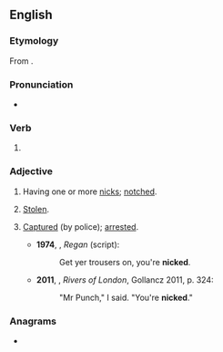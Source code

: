 ==English==

===Etymology===
From {{suffix|nick|ed|lang=en}}.

===Pronunciation===
* {{a|UK}} {{IPA|/nɪkt/|lang=en}}

===Verb===
{{head|en|verb form}}

# {{en-past of|nick}}

===Adjective===
{{en-adj}}

# Having one or more [[nick]]s; [[notched]].
# {{lb|en|UK|slang}} [[stolen|Stolen]].
# {{lb|en|UK|slang}} [[captured|Captured]] (by police); [[arrested]].
#* '''1974''', {{w|Ian Kennedy Martin}}, ''Regan'' (script):
#*: Get yer trousers on, you're '''nicked'''.
#* '''2011''', {{w|Ben Aaronovitch}}, ''Rivers of London'', Gollancz 2011, p. 324:
#*: "Mr Punch," I said. "You're '''nicked'''."

===Anagrams===
* {{anagrams|en|a=cdeikn|Dicken}}